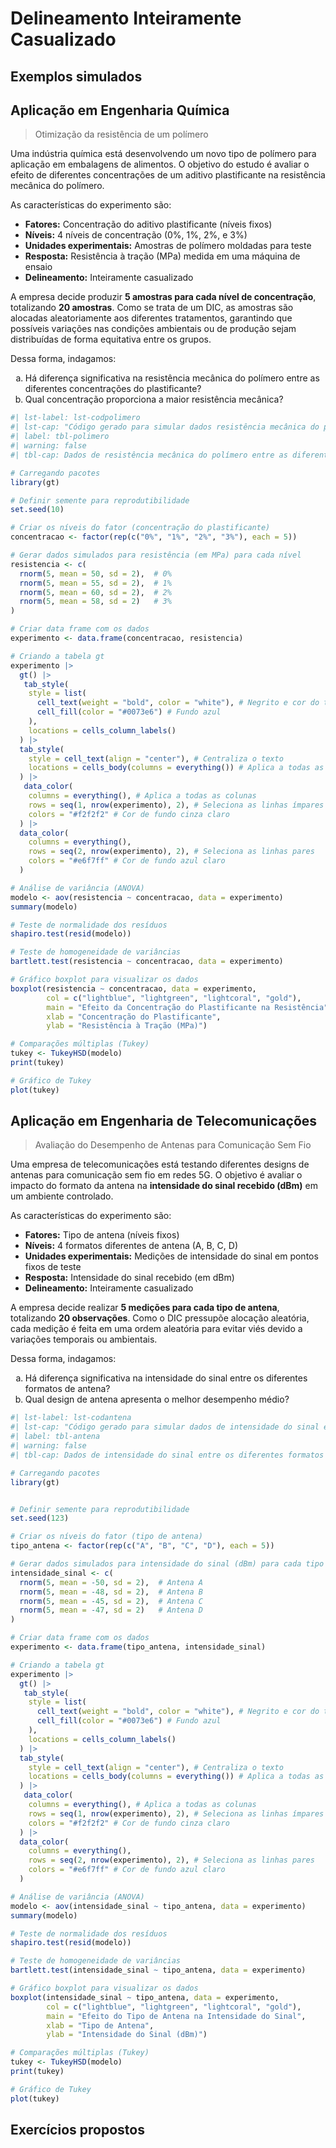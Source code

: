 # Delineamento Inteiramente Casualizado {#sec-chap02}

## Exemplos simulados

::: {#exm-}

## Aplicação em Engenharia Química

> Otimização da resistência de um polímero

Uma indústria química está desenvolvendo um novo tipo de polímero para aplicação em embalagens de alimentos. O objetivo do estudo é avaliar o efeito de diferentes concentrações de um aditivo plastificante na resistência mecânica do polímero.

As características do experimento são:

- **Fatores:** Concentração do aditivo plastificante (níveis fixos)  
- **Níveis:** 4 níveis de concentração (0%, 1%, 2%, e 3%)  
- **Unidades experimentais:** Amostras de polímero moldadas para teste  
- **Resposta:** Resistência à tração (MPa) medida em uma máquina de ensaio  
- **Delineamento:** Inteiramente casualizado  

A empresa decide produzir **5 amostras para cada nível de concentração**, totalizando **20 amostras**. Como se trata de um DIC, as amostras são alocadas aleatoriamente aos diferentes tratamentos, garantindo que possíveis variações nas condições ambientais ou de produção sejam distribuídas de forma equitativa entre os grupos.  

Dessa forma, indagamos:

a) Há diferença significativa na resistência mecânica do polímero entre as diferentes concentrações do plastificante?  
b) Qual concentração proporciona a maior resistência mecânica?  

```r
#| lst-label: lst-codpolimero
#| lst-cap: "Código gerado para simular dados resistência mecânica do polímero entre as diferentes concentrações do plastificante."
#| label: tbl-polimero
#| warning: false
#| tbl-cap: Dados de resistência mecânica do polímero entre as diferentes concentrações do plastificante.

# Carregando pacotes
library(gt)

# Definir semente para reprodutibilidade
set.seed(10)

# Criar os níveis do fator (concentração do plastificante)
concentracao <- factor(rep(c("0%", "1%", "2%", "3%"), each = 5))

# Gerar dados simulados para resistência (em MPa) para cada nível
resistencia <- c(
  rnorm(5, mean = 50, sd = 2),  # 0%
  rnorm(5, mean = 55, sd = 2),  # 1%
  rnorm(5, mean = 60, sd = 2),  # 2%
  rnorm(5, mean = 58, sd = 2)   # 3%
)

# Criar data frame com os dados
experimento <- data.frame(concentracao, resistencia)

# Criando a tabela gt
experimento |>
  gt() |>
   tab_style(
    style = list(
      cell_text(weight = "bold", color = "white"), # Negrito e cor do texto branco
      cell_fill(color = "#0073e6") # Fundo azul
    ),
    locations = cells_column_labels()
  ) |>
  tab_style(
    style = cell_text(align = "center"), # Centraliza o texto
    locations = cells_body(columns = everything()) # Aplica a todas as colunas do corpo da tabela
  ) |>
   data_color(
    columns = everything(), # Aplica a todas as colunas
    rows = seq(1, nrow(experimento), 2), # Seleciona as linhas ímpares
    colors = "#f2f2f2" # Cor de fundo cinza claro
  ) |>
  data_color(
    columns = everything(),
    rows = seq(2, nrow(experimento), 2), # Seleciona as linhas pares
    colors = "#e6f7ff" # Cor de fundo azul claro
  )

```


```r

# Análise de variância (ANOVA)
modelo <- aov(resistencia ~ concentracao, data = experimento)
summary(modelo)

# Teste de normalidade dos resíduos
shapiro.test(resid(modelo))

# Teste de homogeneidade de variâncias
bartlett.test(resistencia ~ concentracao, data = experimento)

# Gráfico boxplot para visualizar os dados
boxplot(resistencia ~ concentracao, data = experimento, 
        col = c("lightblue", "lightgreen", "lightcoral", "gold"),
        main = "Efeito da Concentração do Plastificante na Resistência",
        xlab = "Concentração do Plastificante",
        ylab = "Resistência à Tração (MPa)")

# Comparações múltiplas (Tukey)
tukey <- TukeyHSD(modelo)
print(tukey)

# Gráfico de Tukey
plot(tukey)
```
  
:::

::: {#exm-}

## Aplicação em Engenharia de Telecomunicações

> Avaliação do Desempenho de Antenas para Comunicação Sem Fio

Uma empresa de telecomunicações está testando diferentes designs de antenas para comunicação sem fio em redes 5G. O objetivo é avaliar o impacto do formato da antena na **intensidade do sinal recebido (dBm)** em um ambiente controlado.  

As características do experimento são: 

- **Fatores:** Tipo de antena (níveis fixos)  
- **Níveis:** 4 formatos diferentes de antena (A, B, C, D)  
- **Unidades experimentais:** Medições de intensidade do sinal em pontos fixos de teste  
- **Resposta:** Intensidade do sinal recebido (em dBm)  
- **Delineamento:** Inteiramente casualizado  

A empresa decide realizar **5 medições para cada tipo de antena**, totalizando **20 observações**. Como o DIC pressupõe alocação aleatória, cada medição é feita em uma ordem aleatória para evitar viés devido a variações temporais ou ambientais.  

Dessa forma, indagamos:

a) Há diferença significativa na intensidade do sinal entre os diferentes formatos de antena?  
b) Qual design de antena apresenta o melhor desempenho médio?  

```r
#| lst-label: lst-codantena
#| lst-cap: "Código gerado para simular dados de intensidade do sinal entre os diferentes formatos de antena"
#| label: tbl-antena
#| warning: false
#| tbl-cap: Dados de intensidade do sinal entre os diferentes formatos de antena.

# Carregando pacotes
library(gt)


# Definir semente para reprodutibilidade
set.seed(123)

# Criar os níveis do fator (tipo de antena)
tipo_antena <- factor(rep(c("A", "B", "C", "D"), each = 5))

# Gerar dados simulados para intensidade do sinal (dBm) para cada tipo de antena
intensidade_sinal <- c(
  rnorm(5, mean = -50, sd = 2),  # Antena A
  rnorm(5, mean = -48, sd = 2),  # Antena B
  rnorm(5, mean = -45, sd = 2),  # Antena C
  rnorm(5, mean = -47, sd = 2)   # Antena D
)

# Criar data frame com os dados
experimento <- data.frame(tipo_antena, intensidade_sinal)

# Criando a tabela gt
experimento |>
  gt() |>
   tab_style(
    style = list(
      cell_text(weight = "bold", color = "white"), # Negrito e cor do texto branco
      cell_fill(color = "#0073e6") # Fundo azul
    ),
    locations = cells_column_labels()
  ) |>
  tab_style(
    style = cell_text(align = "center"), # Centraliza o texto
    locations = cells_body(columns = everything()) # Aplica a todas as colunas do corpo da tabela
  ) |>
   data_color(
    columns = everything(), # Aplica a todas as colunas
    rows = seq(1, nrow(experimento), 2), # Seleciona as linhas ímpares
    colors = "#f2f2f2" # Cor de fundo cinza claro
  ) |>
  data_color(
    columns = everything(),
    rows = seq(2, nrow(experimento), 2), # Seleciona as linhas pares
    colors = "#e6f7ff" # Cor de fundo azul claro
  )

```

```r

# Análise de variância (ANOVA)
modelo <- aov(intensidade_sinal ~ tipo_antena, data = experimento)
summary(modelo)

# Teste de normalidade dos resíduos
shapiro.test(resid(modelo))

# Teste de homogeneidade de variâncias
bartlett.test(intensidade_sinal ~ tipo_antena, data = experimento)

# Gráfico boxplot para visualizar os dados
boxplot(intensidade_sinal ~ tipo_antena, data = experimento, 
        col = c("lightblue", "lightgreen", "lightcoral", "gold"),
        main = "Efeito do Tipo de Antena na Intensidade do Sinal",
        xlab = "Tipo de Antena",
        ylab = "Intensidade do Sinal (dBm)")

# Comparações múltiplas (Tukey)
tukey <- TukeyHSD(modelo)
print(tukey)

# Gráfico de Tukey
plot(tukey)

```


:::




## Exercícios propostos {- id="exprop" title="Clique aqui!"}

::: {#exr-}

:::



